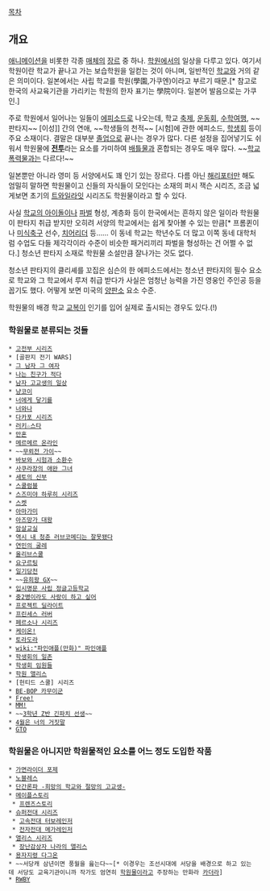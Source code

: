 [[목차]]

== 개요 ==
[[애니메이션]]을 비롯한 각종 [[매체]]의 [[장르]] 중 하나. [[학원]]에서의 일상을 다루고 있다. 여기서 학원이란 학교가 끝나고 가는 보습학원을 일컫는 것이 아니며, 일반적인 [[학교]]와 거의 같은 의미이다. 일본에서는 사립 학교를 학원(學園,가쿠엔)이라고 부르기 때문.[* 참고로 한국의 사교육기관을 가리키는 학원의 한자 표기는 學院이다. 일본어 발음으로는 가쿠인.]

주로 학원에서 일어나는 일들이 [[에피소드]]로 나오는데, 학교 [[축제]], [[운동회]], [[수학여행]], ~~판타지~~ [이성]] 간의 연애, ~~학생들의 천적~~ [시험]에 관한 에피소드, [[학생회]] 등이 주요 소재이다. 결말은 대부분 [[졸업]]으로 끝나는 경우가 많다. 다른 설정을 집어넣기도 쉬워서 학원물에 '''[[전투]]'''라는 요소를 가미하여 [[배틀물]]과 혼합되는 경우도 매우 많다. ~~[[학교폭력물]]과는 다르다!~~

일본뿐만 아니라 영미 등 서양에서도 꽤 인기 있는 장르다. 다름 아닌 [[해리포터]]만 해도 엄밀히 말하면 학원물이고 신들의 자식들이 모인다는 소재의 퍼시 잭슨 시리즈, 조금 넓게보면 초기의 [[트와일라잇]] 시리즈도 학원물이라고 할 수 있다.

사실 [[학교의 아이돌]]이나 [[파벌]] 형성, 계층화 등이 한국에서는 흔하지 않은 일이라 학원물이 판타지 취급 받지만 오히려 서양의 학교에서는 쉽게 찾아볼 수 있는 만큼[* 프롬퀸이나 [[미식축구]] 선수, [[치어리더]] 등…… 이 동네 학교는 학년수도 더 많고 이쪽 동네 대학처럼 수업도 다들 제각각이라 수준이 비슷한 패거리끼리 파벌을 형성하는 건 어쩔 수 없다.] 청소년 판타지 소재로 학원물 소설만큼 잘나가는 것도 없다.

청소년 판타지의 클리셰를 꼬집은 심슨의 한 에피소드에서는 청소년 판타지의 필수 요소로 학교와 그 학교에서 루저 취급 받다가 사실은 엄청난 능력을 가진 영웅인 주인공 등을 꼽기도 했다. 어떻게 보면 미국의 [[양판소]] 요소 수준.

학원물의 배경 학교 [[교복]]이 인기를 입어 실제로 출시되는 경우도 있다.(!)

=== 학원물로 분류되는 것들 ===
 * [[고전부 시리즈]]
 * [골판지 전기 WARS]
 * [[그 남자 그 여자]]
 * [[나는 친구가 적다]]
 * [[남자 고교생의 일상]]
 * [[냥코이]]
 * [[너에게 닿기를]]
 * [[너와나]]
 * [[다카포 시리즈]]
 * [[러키☆스타]]
 * [[만혼]]
 * [[메르메르 온라인]]
 * ~~[[무뢰전 가이]]~~
 * [[바보와 시험과 소환수]]
 * [[사쿠라장의 애완 그녀]]
 * [[세토의 신부]]
 * [[스쿨럼블]]
 * [[스즈미야 하루히 시리즈]]
 * [[스켓]]
 * [[아마가미]]
 * [[아즈망가 대왕]]
 * [[암살교실]]
 * [[역시 내 청춘 러브코메디는 잘못됐다]]
 * [[연민의 굴레]]
 * [[올리브스쿨]]
 * [[요구르팅]]
 * [[일기당천]]
 * ~~[[유희왕 GX]]~~
 * [[입시명문 사립 정글고등학교]]
 * [[중2병이라도 사랑이 하고 싶어]]
 * [[프로젝트 딜라이트]]
 * [[프린세스 러버]]
 * [[페르소나 시리즈]]
 * [[케이온!]]
 * [[토라도라]]
 * [[wiki:"파인애플(만화)" 파인애플]]
 * [[학생회의 일존]]
 * [[학생회 임원들]]
 * [[학원 앨리스]]
 * [헌티드 스쿨] 시리즈
 * [[BE-BOP 카무이군]]
 * [[Free!]]
 * [[MM!]]
 * ~~[[3학년 Z반 긴파치 선생]]~~
 * [[4월은 너의 거짓말]]
 * [[GTO]]

=== 학원물은 아니지만 학원물적인 요소를 어느 정도 도입한 작품 ===
 * [[가면라이더 포제]]
 * [[노블레스]]
 * [[단간론파 -희망의 학교와 절망의 고교생-]]
 * [[메이플스토리]]
  * [[프렌즈스토리]]
 * [[슈퍼전대 시리즈]]
  * [[고속전대 터보레인저]]
  * [[전자전대 메가레인저]]
 * [[앨리스 시리즈]]
  * [[장난감상자 나라의 앨리스]]
 * [[용자지령 다그온]]
 * ~~서당캐 삼년이면 풍월을 읊는다~~[* 이경우는 조선시대에 서당을 배경으로 하고 있는데 서당도 교육기관이니까 작가도 엄연히 [[학원물]]이라고 주장하는 만화라 [[카더라]]]
 * [[RWBY]]
